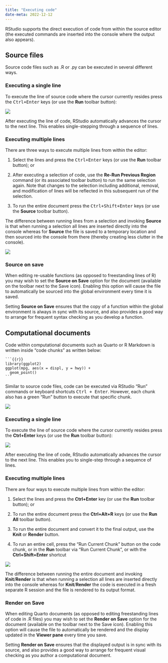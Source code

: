 ```yaml
---
title: "Executing code"
date-meta: 2022-12-12
---
```


RStudio supports the direct execution of code from within the source editor (the executed commands are inserted into the console where the output also appears).

## Source files

Source code files such as .R or .py can be executed in several different ways.

### Executing a single line

To execute the line of source code where the cursor currently resides press the <kbd>Ctrl+Enter</kbd> keys (or use the **Run** toolbar button):

![](images/run-current-line.png){fig-alt="A screenshot of the RStudio source pane and the 'Run' button."}

After executing the line of code, RStudio automatically advances the cursor to the next line. This enables single-stepping through a sequence of lines.

### Executing multiple lines

There are three ways to execute multiple lines from within the editor:

1.   Select the lines and press the <kbd>Ctrl+Enter</kbd> keys (or use the **Run** toolbar button); or

2.  After executing a selection of code, use the **Re-Run Previous Region** command (or its associated toolbar button) to run the same selection again. Note that changes to the selection including additional, removal, and modification of lines will be reflected in this subsequent run of the selection.

3.   To run the entire document press the <kbd>Ctrl+Shift+Enter</kbd> keys (or use the **Source** toolbar button).

The difference between running lines from a selection and invoking **Source** is that when running a selection all lines are inserted directly into the console whereas for **Source** the file is saved to a temporary location and then sourced into the console from there (thereby creating less clutter in the console).

![](images/re-run-source.png){fig-alt="Highlighting the Run, Run previous, and Source menu options in the Source pane."}

### Source on save

When editing re-usable functions (as opposed to freestanding lines of R) you may wish to set the **Source on Save** option for the document (available on the toolbar next to the Save icon). Enabling this option will cause the file to automatically be sourced into the global environment every time it is saved.

Setting **Source on Save** ensures that the copy of a function within the global environment is always in sync with its source, and also provides a good way to arrange for frequent syntax checking as you develop a function.

## Computational documents

Code within computational documents such as Quarto or R Markdown is written inside "code chunks" as written below:

    ```{{r}}
    library(ggplot2)
    ggplot(mpg, aes(x = displ, y = hwy)) +
      geom_point()
    ```

Similar to source code files, code can be executed via RStudio "Run" commands or keyboard shortcuts <kbd>Ctrl + Enter</kbd>. However, each chunk also has a green "Run" button to execute that specific chunk.

![](images/document-chunk.png){fig-alt="A screenshot of a R code chunk in Quarto. It primarily consists of 3x backticks, curly brackets, and a language engine with code inside the backticks"}

### Executing a single line

To execute the line of source code where the cursor currently resides press the **Ctrl+Enter** keys (or use the **Run** toolbar button):

![](images/quarto-execute-line.png){fig-alt="A screenshot of a '.qmd' document, highlighting the Run menu and the ability to run selected highlighted lines."}

After executing the line of code, RStudio automatically advances the cursor to the next line. This enables you to single-step through a sequence of lines.

### Executing multiple lines

There are four ways to execute multiple lines from within the editor:

1.  Select the lines and press the **Ctrl+Enter** key (or use the **Run** toolbar button); or

2.  To run the entire document press the **Ctrl+Alt+R** keys (or use the **Run All** toolbar button).

3.  To run the entire document and convert it to the final output, use the **Knit** or **Render** button.

4.  To run an entire cell, press the "Run Current Chunk" button on the code chunk, or in the **Run** toolbar via "Run Current Chunk", or with the **Ctrl+Shift+Enter** shortcut

![](images/quarto-execute-line-labeled.png){fig-alt="A screenshot of a '.qmd' file, the Run select lines button, the Run All lines button, the Render button, and the Run current chunk button."}

The difference between running the entire document and invoking **Knit**/**Render** is that when running a selection all lines are inserted directly into the console whereas for **Knit**/**Render** the code is executed in a fresh separate R session and the file is rendered to its output format.

### Render on Save

When editing Quarto documents (as opposed to editing freestanding lines of code in .R files) you may wish to set the **Render on Save** option for the document (available on the toolbar next to the Save icon). Enabling this option will cause the file to automatically be rendered and the display updated in the **Viewer pane** every time you save.

Setting **Render on Save** ensures that the displayed output is in sync with its source, and also provides a good way to arrange for frequent visual checking as you author a computational document.
